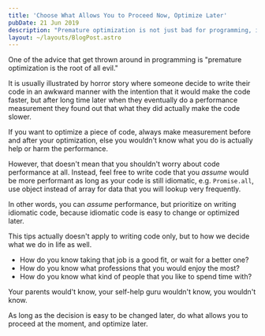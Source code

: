 ```yaml
---
title: 'Choose What Allows You to Proceed Now, Optimize Later'
pubDate: 21 Jun 2019
description: "Premature optimization is not just bad for programming, it's bad for life decision too."
layout: ~/layouts/BlogPost.astro
---
```


One of the advice that get thrown around in programming is "premature optimization is the root of all evil."

It is usually illustrated by horror story where someone decide to write their code in an awkward manner with the intention that it would make the code faster, but after long time later when they eventually do a performance measurement they found out that what they did actually make the code slower.

If you want to optimize a piece of code, always make measurement before and after your optimization, else you wouldn't know what you do is actually help or harm the performance.

However, that doesn't mean that you shouldn't worry about code performance at all. Instead, feel free to write code that you _assume_ would be more performant as long as your code is still idiomatic, e.g. `Promise.all`, use object instead of array for data that you will lookup very frequently.

In other words, you can _assume_ performance, but prioritize on writing idiomatic code, because idiomatic code is easy to change or optimized later.

This tips actually doesn't apply to writing code only, but to how we decide what we do in life as well.

- How do you know taking that job is a good fit, or wait for a better one?
- How do you know what professions that you would enjoy the most?
- How do you know what kind of people that you like to spend time with?

Your parents would't know, your self-help guru wouldn't know, you wouldn't know.

As long as the decision is easy to be changed later, do what allows you to proceed at the moment, and optimize later.
